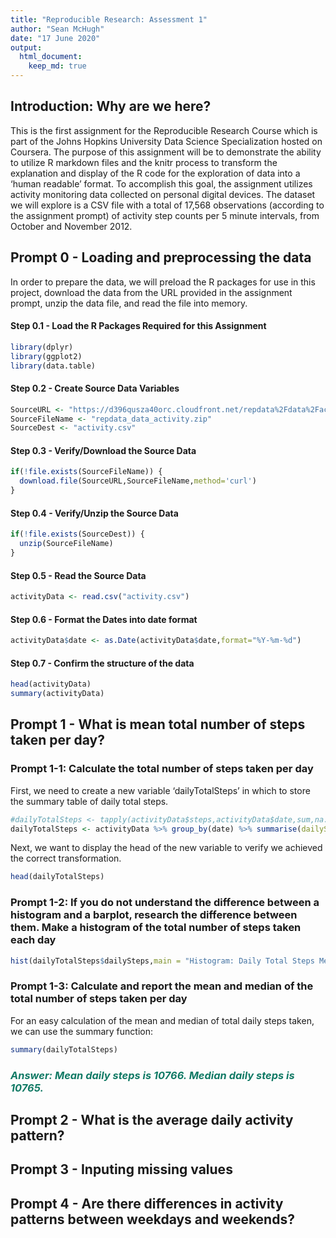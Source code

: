 ```yaml
---
title: "Reproducible Research: Assessment 1"
author: "Sean McHugh"
date: "17 June 2020"
output: 
  html_document:
    keep_md: true
---
```


## <b>Introduction: Why are we here?</b>
This is the first assignment for the Reproducible Research Course which is part of the Johns Hopkins University Data Science Specialization hosted on Coursera. The purpose of this assignment will be to demonstrate the ability to utilize R markdown files and the knitr process to transform the explanation and display of the R code for the exploration of data into a 'human readable' format. To accomplish this goal, the assignment utilizes activity monitoring data collected on personal digital devices. The dataset we will explore is a CSV file with a total of 17,568 observations (according to the assignment prompt) of activity step counts per 5 minute intervals, from October and November 2012.


## <b>Prompt 0 - Loading and preprocessing the data</b>
In order to prepare the data, we will preload the R packages for use in this project, download the data from the URL provided in the assignment prompt, unzip the data file, and read the file into memory.

#### Step 0.1 - Load the R Packages Required for this Assignment
```r
library(dplyr)
library(ggplot2)
library(data.table)
```

#### Step 0.2 - Create Source Data Variables
```r
SourceURL <- "https://d396qusza40orc.cloudfront.net/repdata%2Fdata%2Factivity.zip"
SourceFileName <- "repdata_data_activity.zip"
SourceDest <- "activity.csv"
```

#### Step 0.3 - Verify/Download the Source Data
```r
if(!file.exists(SourceFileName)) {
  download.file(SourceURL,SourceFileName,method='curl')
}
```

#### Step 0.4 - Verify/Unzip the Source Data
```r
if(!file.exists(SourceDest)) {
  unzip(SourceFileName)
}
```

#### Step 0.5 - Read the Source Data
```r
activityData <- read.csv("activity.csv")

```
#### Step 0.6 - Format the Dates into date format
```r
activityData$date <- as.Date(activityData$date,format="%Y-%m-%d")
```

#### Step 0.7 - Confirm the structure of the data
```r
head(activityData)
summary(activityData)
```

## <b>Prompt 1 - What is mean total number of steps taken per day?</b>

### Prompt 1-1: Calculate the total number of steps taken per day
First, we need to create a new variable 'dailyTotalSteps' in which to store the summary table of daily total steps.
```r
#dailyTotalSteps <- tapply(activityData$steps,activityData$date,sum,na.rm=TRUE)
dailyTotalSteps <- activityData %>% group_by(date) %>% summarise(dailySteps=sum(steps))
```
Next, we want to display the head of the new variable to verify we achieved the correct transformation.
```r
head(dailyTotalSteps)
```

### Prompt 1-2: If you do not understand the difference between a histogram and a barplot, research the difference between them. Make a histogram of the total number of steps taken each day
```r
hist(dailyTotalSteps$dailySteps,main = "Histogram: Daily Total Steps Measured October-November 2012",xlab = "Total Daily Steps",ylab="Frequency (# of Days)")
```

### Prompt 1-3: Calculate and report the mean and median of the total number of steps taken per day
For an easy calculation of the mean and median of total daily steps taken, we can use the summary function:
```r
summary(dailyTotalSteps)
```
### <b style="color:#117A65"><i>Answer: Mean daily steps is 10766. Median daily steps is 10765.</i></b>

## Prompt 2 - What is the average daily activity pattern?



## Prompt 3 - Inputing missing values



## Prompt 4 - Are there differences in activity patterns between weekdays and weekends?

